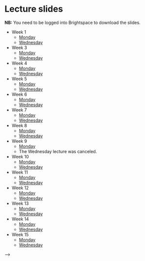 
# Lecture slides {.unnumbered}

**NB:** You need to be logged into Brightspace to download the slides.

<!-- Upload slides to Brightspace using this link: -->
<!-- https://brightspace.au.dk/d2l/lp/manageFiles/main.d2l?ou=185077 -->

- Week 1
    - [Monday](https://brightspace.au.dk/d2l/common/viewFile.d2lfile/Content/L2NvbnRlbnQvZW5mb3JjZWQvMTQ1Njg1LUxSMzQ2NDkvQlAyMDI0X3dlZWsxX01vbmRheS5wZGY/BP2024_week1_Monday.pdf?ou=145685)
    - [Wednesday](https://brightspace.au.dk/d2l/common/viewFile.d2lfile/Content/L2NvbnRlbnQvZW5mb3JjZWQvMTQ1Njg1LUxSMzQ2NDkvQlAyMDI0X3dlZWsxX1dlZG5lc2RheS5wZGY/BP2024_week1_Wednesday.pdf?ou=145685)

- Week 3
    - [Monday](https://brightspace.au.dk/d2l/common/viewFile.d2lfile/Content/L2NvbnRlbnQvZW5mb3JjZWQvMTQ1Njg1LUxSMzQ2NDkvQlAyMDI0X3dlZWsyX01vbmRheS5wZGY/BP2024_week2_Monday.pdf?ou=145685)
    - [Wednesday](https://brightspace.au.dk/d2l/common/viewFile.d2lfile/Content/L2NvbnRlbnQvZW5mb3JjZWQvMTQ1Njg1LUxSMzQ2NDkvQlAyMDI0X3dlZWsyX1dlZG5lc2RheS5wZGY/BP2024_week2_Wednesday.pdf?ou=145685)

- Week 4
    - [Monday](https://brightspace.au.dk/d2l/common/viewFile.d2lfile/Content/L2NvbnRlbnQvZW5mb3JjZWQvMTQ1Njg1LUxSMzQ2NDkvQlAyMDI0X3dlZWszX01vbmRheS5wZGY/BP2024_week3_Monday.pdf?ou=145685)
    - [Wednesday](https://brightspace.au.dk/d2l/common/viewFile.d2lfile/Content/L2NvbnRlbnQvZW5mb3JjZWQvMTQ1Njg1LUxSMzQ2NDkvQlAyMDI0X3dlZWszX1dlZG5lc2RheS5wZGY/BP2024_week3_Wednesday.pdf?ou=145685)

- Week 5
    - [Monday](https://brightspace.au.dk/d2l/common/viewFile.d2lfile/Content/L2NvbnRlbnQvZW5mb3JjZWQvMTQ1Njg1LUxSMzQ2NDkvQlAyMDI0X3dlZWs0X01vbmRheS5wZGY/BP2024_week4_Monday.pdf?ou=145685)
    - [Wednesday](https://brightspace.au.dk/d2l/common/viewFile.d2lfile/Content/L2NvbnRlbnQvZW5mb3JjZWQvMTQ1Njg1LUxSMzQ2NDkvQlAyMDI0X3dlZWs0X1dlZG5lc2RheS5wZGY/BP2024_week4_Wednesday.pdf?ou=145685)


- Week 6
    - [Monday](https://brightspace.au.dk/d2l/common/viewFile.d2lfile/Content/L2NvbnRlbnQvZW5mb3JjZWQvMTg1MDc3LUxSNTE2NjIvV3JpdGluZ19jb2RlX2FuZF9kYXRhX3N0cnVjdHVyZXMucGRm/Writing_code_and_data_structures.pdf?ou=185077)
    - [Wednesday](https://brightspace.au.dk/d2l/common/viewFile.d2lfile/Content/L2NvbnRlbnQvZW5mb3JjZWQvMTg1MDc3LUxSNTE2NjIvUmVjdXJzaW9uLnBkZg/Recursion.pdf?ou=185077)


- Week 7
    - [Monday]()
    - [Wednesday]()

- Week 8
    - [Monday]()
    - [Wednesday]()

- Week 9
    - [Monday]()
   - The Wednesday lecture was canceled.

- Week 10
    - [Monday]()
    - [Wednesday]()

- Week 11
    - [Monday]()
    - [Wednesday]()

- Week 12
    - [Monday]()
    - [Wednesday]()

- Week 13
    - [Monday]()
    - [Wednesday]()

- Week 14
    - [Monday]()
    - [Wednesday]()

- Week 15
    - [Monday]()
    - [Wednesday]()

-->
